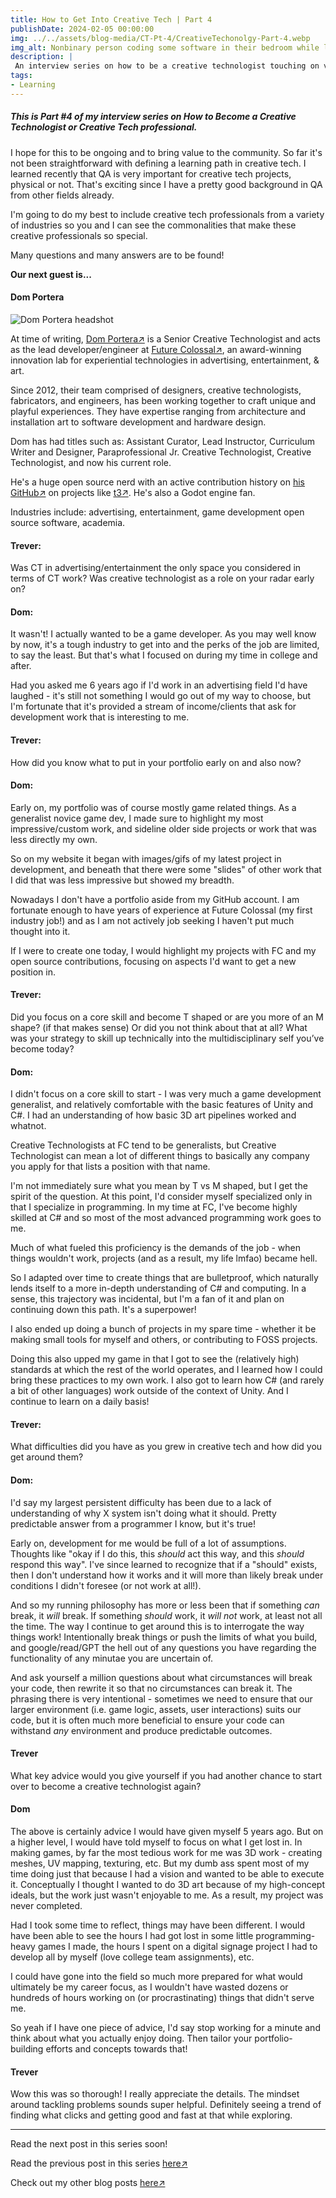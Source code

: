 ```yaml
---
title: How to Get Into Creative Tech | Part 4
publishDate: 2024-02-05 00:00:00
img: ../../assets/blog-media/CT-Pt-4/CreativeTechonolgy-Part-4.webp
img_alt: Nonbinary person coding some software in their bedroom while listening to music.
description: |
 An interview series on how to be a creative technologist touching on various industries.
tags:
- Learning
---
```


##### This is Part #4 of my interview series on How to Become a Creative Technologist or Creative Tech professional.

I hope for this to be ongoing and to bring value to the community. So far it's not been straightforward with defining a learning path in creative tech. I learned recently that QA is very important for creative tech projects, physical or not. That's exciting since I have a pretty good background in QA from other fields already.

I'm going to do my best to include creative tech professionals from a variety of industries so you and I can see the commonalities that make these creative professionals so special.

Many questions and many answers are to be found!

**Our next guest is...**

#### Dom Portera

<div className="flex-container">
  <img class="lightbox-image" src="../../assets/blog-media/CT-Pt-4/Dom Portera.png" alt="Dom Portera headshot" />
</div>

At time of writing, [<u>Dom Portera</u>↗](https://www.linkedin.com/in/domportera/) is a Senior Creative Technologist and acts as the lead developer/engineer at [<u>Future Colossal</u>↗](https://www.futurecolossal.com/), an award-winning innovation lab for experiential technologies in advertising, entertainment, & art.

Since 2012, their team comprised of designers, creative technologists, fabricators, and engineers, has been working together to craft unique and playful experiences. They have expertise ranging from architecture and installation art to software development and hardware design.

Dom has had titles such as: Assistant Curator, Lead Instructor, Curriculum Writer and Designer, Paraprofessional Jr. Creative Technologist, Creative Technologist, and now his current role.

He's a huge open source nerd with an active contribution history on [<u>his GitHub</u>↗](https://github.com/domportera) on projects like [<u>t3</u>↗](https://GitHub.com/tooll3/t3). He's also a Godot engine fan.

Industries include: advertising, entertainment, game development open source software, academia.

#### Trever:

Was CT in advertising/entertainment the only space you considered in terms of CT work? Was creative technologist as a role on your radar early on?

#### Dom:

It wasn't! I actually wanted to be a game developer. As you may well know by now, it's a tough industry to get into and the perks of the job are limited, to say the least. But that's what I focused on during my time in college and after.

Had you asked me 6 years ago if I'd work in an advertising field I'd have laughed - it's still not something I would go out of my way to choose, but I'm fortunate that it's provided a stream of income/clients that ask for development work that is interesting to me.

#### Trever:

How did you know what to put in your portfolio early on and also now?

#### Dom:

Early on, my portfolio was of course mostly game related things. As a generalist novice game dev, I made sure to highlight my most impressive/custom work, and sideline older side projects or work that was less directly my own.

So on my website it began with images/gifs of my latest project in development, and beneath that there were some "slides" of other work that I did that was less impressive but showed my breadth.

Nowadays I don't have a portfolio aside from my GitHub account. I am fortunate enough to have years of experience at Future Colossal (my first industry job!) and as I am not actively job seeking I haven't put much thought into it.

If I were to create one today, I would highlight my projects with FC and my open source contributions, focusing on aspects I'd want to get a new position in.

#### Trever:

Did you focus on a core skill and become T shaped or are you more of an M shape? (if that makes sense) Or did you not think about that at all? What was your strategy to skill up technically into the multidisciplinary self you’ve become today?

#### Dom:

I didn't focus on a core skill to start - I was very much a game development generalist, and relatively comfortable with the basic features of Unity and C#. I had an understanding of how basic 3D art pipelines worked and whatnot.

Creative Technologists at FC tend to be generalists, but Creative Technologist can mean a lot of different things to basically any company you apply for that lists a position with that name.

I'm not immediately sure what you mean by T vs M shaped, but I get the spirit of the question. At this point, I'd consider myself specialized only in that I specialize in programming. In my time at FC, I've become highly skilled at C# and so most of the most advanced programming work goes to me.

Much of what fueled this proficiency is the demands of the job - when things wouldn't work, projects (and as a result, my life lmfao) became hell.

So I adapted over time to create things that are bulletproof, which naturally lends itself to a more in-depth understanding of C# and computing. In a sense, this trajectory was incidental, but I'm a fan of it and plan on continuing down this path. It's a superpower!

I also ended up doing a bunch of projects in my spare time - whether it be making small tools for myself and others, or contributing to FOSS projects.

Doing this also upped my game in that I got to see the (relatively high) standards at which the rest of the world operates, and I learned how I could bring these practices to my own work. I also got to learn how C# (and rarely a bit of other languages) work outside of the context of Unity. And I continue to learn on a daily basis!

#### Trever:

What difficulties did you have as you grew in creative tech and how did you get around them?

#### Dom:

I'd say my largest persistent difficulty has been due to a lack of understanding of why X system isn't doing what it should. Pretty predictable answer from a programmer I know, but it's true!

Early on, development for me would be full of a lot of assumptions. Thoughts like "okay if I do this, this *should* act this way, and this *should* respond this way". I've since learned to recognize that if a "should" exists, then I don't understand how it works and it will more than likely break under conditions I didn't foresee (or not work at all!).

And so my running philosophy has more or less been that if something *can* break, it *will* break. If something *should* work, it *will not* work, at least not all the time. The way I continue to get around this is to interrogate the way things work! Intentionally break things or push the limits of what you build, and google/read/GPT the hell out of any questions you have regarding the functionality of any minutae you are uncertain of.

And ask yourself a million questions about what circumstances will break your code, then rewrite it so that no circumstances can break it. The phrasing there is very intentional - sometimes we need to ensure that our larger environment (i.e. game logic, assets, user interactions) suits our code, but it is often much more beneficial to ensure your code can withstand *any* environment and produce predictable outcomes.

#### Trever

What key advice would you give yourself if you had another chance to start over to become a creative technologist again?

#### Dom

The above is certainly advice I would have given myself 5 years ago. But on a higher level, I would have told myself to focus on what I get lost in. In making games, by far the most tedious work for me was 3D work - creating meshes, UV mapping, texturing, etc. But my dumb ass spent most of my time doing just that because I had a vision and wanted to be able to execute it. Conceptually I thought I wanted to do 3D art because of my high-concept ideals, but the work just wasn't enjoyable to me. As a result, my project was never completed.

Had I took some time to reflect, things may have been different. I would have been able to see the hours I had got lost in some little programming-heavy games I made, the hours I spent on a digital signage project I had to develop all by myself (love college team assignments), etc.

I could have gone into the field so much more prepared for what would ultimately be my career focus, as I wouldn't have wasted dozens or hundreds of hours working on (or procrastinating) things that didn't serve me.

So yeah if I have one piece of advice, I'd say stop working for a minute and think about what you actually enjoy doing. Then tailor your portfolio-building efforts and concepts towards that!

#### Trever

Wow this was so thorough! I really appreciate the details. The mindset around tackling problems sounds super helpful. Definitely seeing a trend of finding what clicks and getting good and fast at that while exploring.

---

Read the next post in this series soon!

Read the previous post in this series [<u>here</u>↗](/blogs/how-to-get-into-creative-tech---part-3)

Check out my other blog posts [<u>here</u>↗](/blogs)
